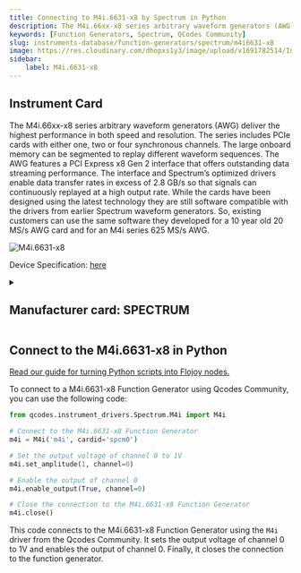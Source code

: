 ```yaml
---
title: Connecting to M4i.6631-x8 by Spectrum in Python
description: The M4i.66xx-x8 series arbitrary waveform generators (AWG) deliver the highest performance in both speed and resolution. The series includes PCIe cards with either one, two or four synchronous channels. The large onboard memory can be segmented to replay different waveform sequences. The AWG features a PCI Express x8 Gen 2 interface that offers outstanding data streaming performance. The interface and Spectrum’s optimized drivers enable data transfer rates in excess of 2.8 GB/s so that signals can continuously replayed at a high output rate. While the cards have been designed using the latest technology they are still software compatible with the drivers from earlier Spectrum waveform generators. So, existing customers can use the same software they developed for a 10 year old 20 MS/s AWG card and for an M4i series 625 MS/s AWG.
keywords: [Function Generators, Spectrum, QCodes Community] 
slug: instruments-database/function-generators/spectrum/m4i6631-x8 
image: https://res.cloudinary.com/dhopxs1y3/image/upload/v1691782514/Instruments/Function%20Generators/M4i.6631-x8/M4i.6631-x8.png
sidebar:
    label: M4i.6631-x8 
---
```



## Instrument Card

The M4i.66xx-x8 series arbitrary waveform generators (AWG) deliver the highest performance in both speed and resolution. The series includes PCIe cards with either one, two or four synchronous channels. The large onboard memory can be segmented to replay different waveform sequences. The AWG features a PCI Express x8 Gen 2 interface that offers outstanding data streaming performance. The interface and Spectrum’s optimized drivers enable data transfer rates in excess of 2.8 GB/s so that signals can continuously replayed at a high output rate. While the cards have been designed using the latest technology they are still software compatible with the drivers from earlier Spectrum waveform generators. So, existing customers can use the same software they developed for a 10 year old 20 MS/s AWG card and for an M4i series 625 MS/s AWG.

![M4i.6631-x8](https://res.cloudinary.com/dhopxs1y3/image/upload/v1691782514/Instruments/Function%20Generators/M4i.6631-x8/M4i.6631-x8.png)

Device Specification: [here](/instruments-database/all-instruments)

<details style={{ marginTop: "15px"}}>
<summary><h2 style={{display:'inline'}}>Manufacturer card: SPECTRUM</h2></summary>

![SPECTRUM](https://res.cloudinary.com/dhopxs1y3/image/upload/v1692806179/Instruments/Vendor%20Logos/Spectrum.png)

Spectrum Instrumentation manufactures high-speed, high-resolution PC measurement equipment for the most demanding applications. 200+ products are available for your Perfect Fit Solution, combined with intuitive measurement software, support directly from the engineers and five years warranty. Spectrum products and solutions are used by leading companies and research institutes worldwide.

- Headquarters: Grosshandorf, Germany
- Yearly Revenue (millions, USD): 5
- Vendor Website: [here](https://spectrum-instrumentation.com/)

</details>


<FeaturedInstrumentVideo category="FUNCTION_GENERATORS" />

## Connect to the M4i.6631-x8 in Python

[Read our guide for turning Python scripts into Flojoy nodes.](https://docs.flojoy.ai/contribution/blocks/custom-flojoy-block/)



<Tabs>
<TabItem value="Flojoy" label="Flojoy" className="flojoy-instrument-tabs">

<SectionsCard category="FUNCTION_GENERATORS" manufacturer="Spectrum"></SectionsCard>

</TabItem>
<TabItem value="QCodes Community" label="QCodes Community">

To connect to a M4i.6631-x8 Function Generator using Qcodes Community, you can use the following code:

```python
from qcodes.instrument_drivers.Spectrum.M4i import M4i

# Connect to the M4i.6631-x8 Function Generator
m4i = M4i('m4i', cardid='spcm0')

# Set the output voltage of channel 0 to 1V
m4i.set_amplitude(1, channel=0)

# Enable the output of channel 0
m4i.enable_output(True, channel=0)

# Close the connection to the M4i.6631-x8 Function Generator
m4i.close()
```

This code connects to the M4i.6631-x8 Function Generator using the `M4i` driver from the Qcodes Community. It sets the output voltage of channel 0 to 1V and enables the output of channel 0. Finally, it closes the connection to the function generator.

</TabItem>
</Tabs>